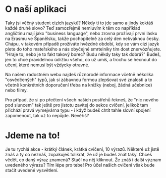 

# O naší aplikaci 
Taky jsi věčný student cizích jazyků? Někdy ti to jde samo a jindy koktáš každé druhé slovo? Teď samozřejmě nemluvím k těm co například angličtinu mají jako "business language", nebo zrovna prožívají první lásku na Erasmu ve Španělsku, takže pochopitelně za celý den nekváknou česky. Chápu, v takovém případě prožíváte hvězdné období, kdy se vám cizí jazyk plete do toho mateřského a nás obyčejné smrtelníky tím dost znervózňujete. "Hraje to, nebo je to fakt takový borec? Budu někdy taky tak dobrá?" Budeš, jen to chce pravidelnou údržbu všeho, co už umíš, a trochu se hecnout do učení, které nemusí být vždycky otravné.
    
Na našem radostném webu najdeš různorodé informace včetně několika "osvědčených" typů, jak si zábavnou formou zlepšovat své znalosti a to včetně konkrétních doporučení třeba na knížky (neboj, žádná učebnice) nebo filmy.
      
Pro případ, že si po přečtení všech našich postřehů řekneš, že "nic nového pod sluncem" tak ještě pro jistotu zavítej do sekce cvičení, jelikož tam přichází pravá vymejvárna typu - i když budeš chtít tahle slovní spojení zapomenout, tak už to nepůjde. Nevěříš?
         
# Jdeme na to!
Je tu rychlá akce - krátký článek, krátká cvičení, 10 výrazů. Některé už jistě znáš a ty co neznáš, zopakuješ tolikrát, že už je budeš znát taky. Chceš vědět, co daný výraz znamená? Stačí na něj kliknout. Že znáš i další význam uvedeného výrazu? Tím lépe pro tebe! Pro účel našich cvičení však bude stačit uvedené vysvětlení.

 
